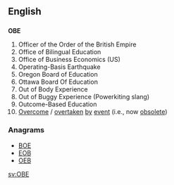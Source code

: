 {{also|obe|obe-}}
==English==

==={{initialism|en}}===
'''OBE'''

# Officer of the Order of the British Empire
# Office of Bilingual Education
# Office of Business Economics (US)
# Operating-Basis Earthquake
# Oregon Board of Education
# Ottawa Board Of Education
# Out of Body Experience
# Out of Buggy Experience (Powerkiting slang)
# Outcome-Based Education
# [[overcome|Overcome]] / [[overtaken]] [[by]] [[event]] (i.e., now [[obsolete]])

===Anagrams===
* [[BOE#English|BOE]]
* [[EOB#English|EOB]]
* [[OEB#English|OEB]]

[[sv:OBE]]